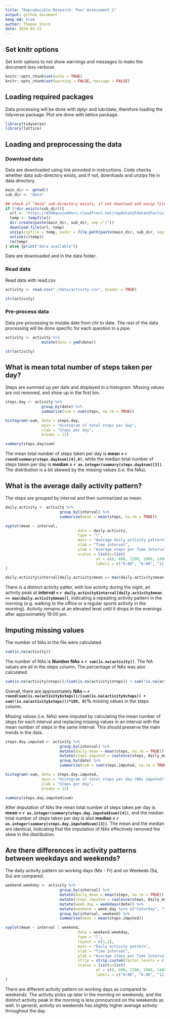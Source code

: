 ```yaml
---
title: "Reproducible Research: Peer Assessment 1"
output: github_document
keep_md: true
author: Thomas Storm
date: 2024-02-12 
---
```

## Set knitr options

Set knitr options to not show warnings and messages to make the document less verbose.

```r
knitr::opts_chunk$set(echo = TRUE)
knitr::opts_chunk$set(warning = FALSE, message = FALSE) 
```

## Loading required packages

Data processing will be done with dplyr and lubridate, therefore loading the tidyverse package. Plot are done with lattice package.

```r
library(tidyverse)
library(lattice)
```


## Loading and preprocessing the data

### Download data

Data are downloaded using link provided in instructions. Code checks whether data sub-directory exists, and if not, downloads and unzips file in data directory.

```r

main_dir <- getwd()
sub_dir <- "data"

## check if "data" sub-directory exists, if not download and unzip files in data folder
if (!dir.exists(sub_dir)){
  url <- "https://d396qusza40orc.cloudfront.net/repdata%2Fdata%2Factivity.zip"
  temp <- tempfile()
  dir.create(paste(main_dir, sub_dir, sep ="/"))
  download.file(url, temp)
  unzip(zipfile = temp, exdir = file.path(paste(main_dir, sub_dir, sep ="/")))
  unlink(c(temp))
  rm(temp)
} else {print("data available")}

```

Data are downloaded and in the data folder.

### Read data

Read data with read.csv 

```r

activity <- read.csv("./data/activity.csv", header = TRUE)

str(activity)

```

### Pre-process data

Data pre-processing to mutate date from chr to date. The rest of the data processing will be done specific for each question in a pipe. 

```r

activity <- activity %>% 
                mutate(date = ymd(date))

str(activity)

```


## What is mean total number of steps taken per day?

Steps are summed up per date and displayed in a histogram. Missing values are not removed, and show up in the first bin.

```r

steps.day <- activity %>%
                group_by(date) %>% 
                summarize(sum = sum(steps, na.rm = TRUE))

histogram(~sum, data = steps.day,
                main = "Histogram of total steps per day",
                xlab = "Steps per day",
                breaks = 12)

summary(steps.day$sum)

```
The mean total number of steps taken per day is **mean = `r round(summary(steps.day$sum)[4],0)`**, while the median total number of steps taken per day is **median = `r as.integer(summary(steps.day$sum)[3])`**. The distribution is a bit skewed by the missing values (i.e. the NAs).

## What is the average daily activity pattern?

The steps are grouped by interval and then summarized as mean.

```r

daily.activity <- activity %>% 
                        group_by(interval) %>%
                        summarize(mean = mean(steps, na.rm = TRUE))

xyplot(mean ~ interval, 
                                data = daily.activity,
                                type = "l",
                                main = "Average daily activity pattern",
                                xlab = "Time interval",
                                ylab = "Average steps per Time Interval",
                                scales = list(x=list(
                                        at = c(0, 600, 1200, 1800, 2400),
                                        labels = c("0:00", "6:00", "12:00", "18:00", "24:00")))
)

daily.activity$interval[daily.activity$mean == max(daily.activity$mean)]

```
There is a distinct activity patter, with low activity during the night, an activity peak at **interval = `r daily.activity$interval[daily.activity$mean == max(daily.activity$mean)]`**, indicating a repeating activity pattern in the morning (e.g. walking to the office or a regular sports activity in the morning). Activity remains at an elevated level until it drops in the evenings after approximately 19:00 pm.

## Imputing missing values

The number of NAs in the file were calculated.

```r

sum(is.na(activity))

```

The number of NAs is **Number NAs = `r sum(is.na(activity))`**. The NA values are all in the steps column. The percentage of NAs was also calculated.

```r

sum(is.na(activity$steps))/(sum(is.na(activity$steps)) + sum(!is.na(activity$steps)))*100

```

Overall, there are approximately **NAs ~ `r round(sum(is.na(activity$steps))/(sum(is.na(activity$steps)) + sum(!is.na(activity$steps)))*100, 0)`%** missing values in the steps column.

Missing values (i.e. NAs) were imputed by calculating the mean number of steps for each interval and replacing missing values in an interval with the mean number of steps in the same interval. This should preserve the main trends in the data.  

```r

steps.day.imputed <- activity %>% 
                        group_by(interval) %>% 
                        mutate(daily_mean = mean(steps, na.rm = TRUE)) %>%
                        mutate(steps.imputed = coalesce(steps, daily_mean)) %>%
                        group_by(date) %>% 
                        summarize(sum = sum(steps.imputed, na.rm = TRUE))

histogram(~sum, data = steps.day.imputed,
                main = "Histogram of total steps per day (NAs imputed)",
                xlab = "Steps per day",
                breaks = 12)

summary(steps.day.imputed$sum)

```
After imputation of NAs the mean total number of steps taken per day is **mean = `r as.integer(summary(steps.day.imputed$sum)[4])`**, and the median total number of steps taken per day is also **median = `r as.integer(summary(steps.day.imputed$sum)[3])`**. The mean and the median are identical, indicating that the imputation of NAs effectively removed the skew in the distribution.

## Are there differences in activity patterns between weekdays and weekends?

The daily activity pattern on working days (Mo - Fr) and on Weekeds (Sa, Su) are compared.

```r

weekend.weekday <- activity %>% 
                        group_by(interval) %>% 
                        mutate(daily_mean = mean(steps, na.rm = TRUE)) %>%
                        mutate(steps.imputed = coalesce(steps, daily_mean)) %>%
                        mutate(week.day = weekdays(date)) %>% 
                        mutate(weekend = week.day %in% c("Saturday", "Sunday")) %>%
                        group_by(interval, weekend) %>%
                        summarise(mean = mean(steps.imputed))

xyplot(mean ~ interval | weekend, 
                                data = weekend.weekday,
                                type = "l",
                                layout = c(1,2),
                                main = "Daily activity pattern",
                                xlab = "Time interval",
                                ylab = "Average steps per Time Interval",
                                strip = strip.custom(factor.levels = c("Working days", "Weekends")),
                                scales = list(x=list(
                                        at = c(0, 600, 1200, 1800, 2400),
                                        labels = c("0:00", "6:00", "12:00", "18:00", "24:00")))
)

```

There are different activity pattern on working days as compared to weekends. The activity picks up later in the morning on weekends, and the distinct activity peak in the morning is less pronounced on the weekends as well. In general, activity on weekends has slightly higher average activity throughout the day.

